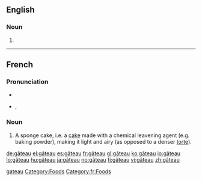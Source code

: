==English==

===Noun===
{{en-noun|gâteaux|pl2=gâteaus}}

# {{alternative form of|[[gateau]]}}

[[Category:English words spelled with diacritics|gateau]]
[[Category:Foods]]

----

==French==

===Pronunciation===
* {{audio|Fr-gâteau.ogg|audio}}
* {{IPA|lang=fr|/ɡa.tɔ/}}, {{SAMPA|/ga.tO/}}

===Noun===
{{fr-noun|m|x}}

# A sponge cake, i.e. a [[cake]] made with a chemical leavening agent (e.g. baking powder), making it light and airy (as opposed to a denser [[torte]]).

[[Category:fr:Foods]]

[[de:gâteau]]
[[el:gâteau]]
[[es:gâteau]]
[[fr:gâteau]]
[[gl:gâteau]]
[[ko:gâteau]]
[[io:gâteau]]
[[lo:gâteau]]
[[hu:gâteau]]
[[ja:gâteau]]
[[no:gâteau]]
[[fi:gâteau]]
[[vi:gâteau]]
[[zh:gâteau]]